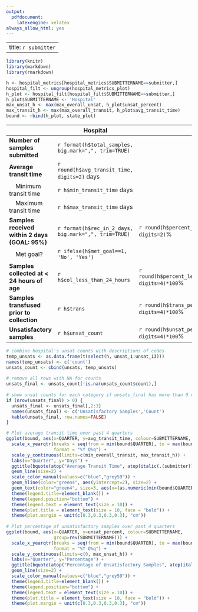 ```yaml
---
output:
  pdfdocument:
    latexengine: xelatex
always_allow_html: yes
---
```

---
title: `r submitter`
---
 
```r
library(knitr)
library(markdown)
library(rmarkdown)
```
 
 
```r
h <- hospital_metrics[hospital_metrics$SUBMITTERNAME==submitter,]
hospital_filt <- ungroup(hospital_metrics_plot)
h_plot <- hospital_filt[hospital_filt$SUBMITTERNAME==submitter,]
h_plot$SUBMITTERNAME <- 'Hospital'
max_unsat_h <- max(max_overall_unsat, h_plot$unsat_percent)
max_transit_h <- max(max_overall_transit, h_plot$avg_transit_time)
bound <- rbind(h_plot, state_plot)
```
 
 
|      | Hospital || Hospital Rank | Virginia |
| -------------------------------------|--------|--------|---------|---------|
| **Number of samples submitted** | `r format(h$total_samples, big.mark=",", trim=TRUE)` |  |  | `r format(state$total_samples, big.mark=",", trim=TRUE)` |
| **Average transit time** | `r round(h$avg_transit_time, digits=2)` days |  | `r h$rank_transit` of `r state$submitters` | `r round(state$avg_transit_time, digits=2)` days |
| &nbsp;&nbsp;&nbsp;&nbsp;Minimum transit time | `r h$min_transit_time` days |  |  |  |
| &nbsp;&nbsp;&nbsp;&nbsp;Maximum transit time | `r h$max_transit_time` days |  |  |  |
| **Samples received within 2 days (GOAL: 95%)** | `r format(h$rec_in_2_days, big.mark=",", trim=TRUE)` | `r round(h$percent_rec_in_2_days, digits=2)`% | `r h$rank_percent_within_goal` of `r state$submitters` | `r round(state$percent_rec_in_2_days, digits=2) * 100`% |
| &nbsp;&nbsp;&nbsp;&nbsp;Met goal? | `r ifelse(h$met_goal==1, 'No', 'Yes')`|  |  |  | 
| **Samples collected at < 24 hours of age** | `r h$col_less_than_24_hours` | `r round(h$percent_less_than_24_hours, digits=4)*100`% | `r h$rank_early_collection` of `r state$submitters` | `r round(state$percent_less_than_24_hours, digits=4)*100`%
| **Samples transfused prior to collection** |  `r h$trans` | `r round(h$trans_percent, digits=4)*100`% |  `r h$rank_early_collection` of `r state$submitters`  |  `r round(state$trans_percent, digits=4)*100`% |
| **Unsatisfactory samples** | `r h$unsat_count` |  `r round(h$unsat_percent, digits=4)*100`% | `r h$rank_unsats` of `r state$submitters`  | `r round(state$unsat_percent, digits=4)*100`% | 
 
```r
# combine hospital's unsat counts with descriptions of codes
temp_unsats <- as.data.frame(t(select(h, unsat_1:unsat_13)))
names(temp_unsats) <- c('count')
unsats_count <- cbind(unsats, temp_unsats)
 
# remove all rows with NA for counts
unsats_final <- unsats_count[!is.na(unsats_count$count),]
 
# show unsat counts for each category if unsats_final has more than 0 observations
if (nrow(unsats_final) > 0) {
  unsats_final <- unsats_final[,2:3]
  names(unsats_final) <- c('Unsatisfactory Samples','Count')
  kable(unsats_final, row.names=FALSE)
}
```
 
```r
 
# Plot average transit time over past 4 quarters
ggplot(bound, aes(x=QUARTER, y=avg_transit_time, colour=SUBMITTERNAME, group=rev(SUBMITTERNAME))) +
  scale_x_yearqtr(breaks = seq(from = min(bound$QUARTER), to = max(bound$QUARTER), by = 0.25),
                  format = "%Y Q%q") +
  scale_y_continuous(limits=c(min_overall_transit, max_transit_h)) +
  labs(x="Quarter", y="Days") +
  ggtitle(bquote(atop("Average Transit Time", atop(italic(.(submitter)), "")))) + 
  geom_line(size=2) +
  scale_color_manual(values=c("blue","grey59")) +
  geom_hline(color="green4", aes(yintercept=2), size=2) +
  geom_text(color="green4", size=3, aes(x=(as.numeric(min(bound$QUARTER)) + .18), y=min_overall_transit, label="Goal: under 2 days")) + 
  theme(legend.title=element_blank()) + 
  theme(legend.position="bottom") +
  theme(legend.text = element_text(size = 10)) +
  theme(plot.title = element_text(size = 10, face = "bold")) +
  theme(plot.margin = unit(c(0.3,0.3,0.3,0.3), "cm"))
 
# Plot percentage of unsatisfactory samples over past 4 quarters
ggplot(bound, aes(x=QUARTER, y=unsat_percent, colour=SUBMITTERNAME, 
                  group=rev(SUBMITTERNAME))) +
  scale_x_yearqtr(breaks = seq(from = min(bound$QUARTER), to = max(bound$QUARTER), by = 0.25),
                  format = "%Y Q%q") +
  scale_y_continuous(limits=c(0, max_unsat_h)) +
  labs(x="Quarter", y="Percentage") +
  ggtitle(bquote(atop("Percentage of Unsatisfactory Samples", atop(italic(.(submitter)), "")))) +
  geom_line(size=2) +
  scale_color_manual(values=c("blue","grey59")) +
  theme(legend.title=element_blank()) +
  theme(legend.position="bottom") +
  theme(legend.text = element_text(size = 10)) +
  theme(plot.title = element_text(size = 10, face = "bold")) +
  theme(plot.margin = unit(c(0.3,0.3,0.3,0.3), "cm"))
```
